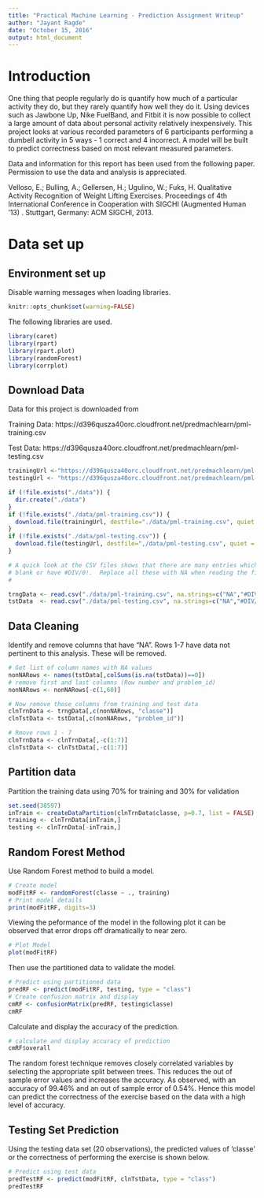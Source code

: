 ---
title: "Practical Machine Learning - Prediction Assignment Writeup"
author: "Jayant Ragde"
date: "October 15, 2016"
output: html_document
---


# Introduction

One thing that people regularly do is quantify how much of a particular activity they do, but they rarely quantify how well they do it. Using devices such as Jawbone Up, Nike FuelBand, and Fitbit it is now possible to collect a large amount of data about personal activity relatively inexpensively.  This project looks at various recorded parameters of 6 participants performing a dumbell activity in 5 ways - 1 correct and 4 incorrect.  A model will be built to predict correctness based on most relevant measured parameters.

Data and information for this report has been used from the following paper.  Permission to use the data and analysis is appreciated.

Velloso, E.; Bulling, A.; Gellersen, H.; Ugulino, W.; Fuks, H. Qualitative Activity Recognition of Weight Lifting Exercises. Proceedings of 4th International Conference in Cooperation with SIGCHI (Augmented Human '13) . Stuttgart, Germany: ACM SIGCHI, 2013. 


# Data set up


## Environment set up

Disable warning messages when loading libraries.

```{r global_options, include=FALSE}
knitr::opts_chunk$set(warning=FALSE)
```
The following libraries are used.

```{r libraries}
library(caret)
library(rpart)
library(rpart.plot)
library(randomForest)
library(corrplot)
```

## Download Data

Data for this project is downloaded from 

Training Data:  https://d396qusza40orc.cloudfront.net/predmachlearn/pml-training.csv

Test Data:  https://d396qusza40orc.cloudfront.net/predmachlearn/pml-testing.csv

```{r getdata}
trainingUrl <-"https://d396qusza40orc.cloudfront.net/predmachlearn/pml-training.csv"
testingUrl <- "https://d396qusza40orc.cloudfront.net/predmachlearn/pml-testing.csv"

if (!file.exists("./data")) {
  dir.create("./data")
}
if (!file.exists("./data/pml-training.csv")) {
  download.file(trainingUrl, destfile="./data/pml-training.csv", quiet = TRUE)
}
if (!file.exists("./data/pml-testing.csv")) {
  download.file(testingUrl, destfile=",/data/pml-testing.csv", quiet = TRUE)
}

# A quick look at the CSV files shows that there are many entries which are either 
# blank or have #DIV/0!.  Replace all these with NA when reading the file.
# 

trngData <- read.csv("./data/pml-training.csv", na.strings=c("NA","#DIV/0!",""))
tstData  <- read.csv("./data/pml-testing.csv", na.strings=c("NA","#DIV/0!",""))
```

## Data Cleaning 

Identify and remove columns that have "NA".
Rows 1-7 have data not pertinent to this analysis.  These will be removed.


```{r cleandata}
# Get list of column names with NA values
nonNARows <- names(tstData[,colSums(is.na(tstData))==0])
# remove first and last columns (Row number and problem_id)
nonNARows <- nonNARows[-c(1,60)]

# Now remove those columns from training and test data
clnTrnData <- trngData[,c(nonNARows, "classe")]
clnTstData <- tstData[,c(nonNARows, "problem_id")]

# Rmove rows 1 - 7
clnTrnData <- clnTrnData[,-c(1:7)]
clnTstData <- clnTstData[,-c(1:7)]
```

## Partition data

Partition the training data using 70% for training and 30% for validation

```{r partitiondata}
set.seed(38597)
inTrain <- createDataPartition(clnTrnData$classe, p=0.7, list = FALSE)
training <- clnTrnData[inTrain,]
testing <- clnTrnData[-inTrain,]
```


## Random Forest Method

Use Random Forest method to build a model.  

```{r rfanalysis}
# Create model
modFitRF <- randomForest(classe ~ ., training)
# Print model details
print(modFitRF, digits=3)
```

Viewing the peformance of the model in the following plot it can be observed that
error drops off dramatically to near zero.

```{r plotrfmodel}
# Plot Model
plot(modFitRF)
```

Then use the partitioned data to validate the model.

```{r validation}
# Predict using partitioned data
predRF <- predict(modFitRF, testing, type = "class")
# Create confusion matrix and display
cmRF <- confusionMatrix(predRF, testing$classe)
cmRF
```

Calculate and display the accuracy of the prediction.

```{r predaccuracy}
# calculate and display accuracy of prediction
cmRF$overall
```

The random forest technique removes closely correlated variables by selecting the
appropriate split between trees.  This reduces the out of sample error values and 
increases the accuracy.  As observed, with an accuracy of 99.46% and an out of 
sample error of 0.54%.  Hence this model can predict the correctness of the exercise
based on the data with a high level of accuracy.

## Testing Set Prediction

Using the testing data set (20 observations), the predicted values of 'classe' or the
correctness of performing the exercise is shown below.

```{r testPrediction}
# Predict using test data
predTestRF <- predict(modFitRF, clnTstData, type = "class")
predTestRF
```






